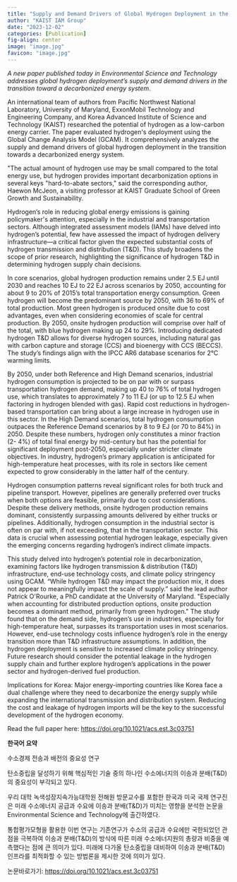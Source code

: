 ```yaml
---
title: "Supply and Demand Drivers of Global Hydrogen Deployment in the Transition towards a Decarbonized Energy System"
author: "KAIST IAM Group"
date: "2023-12-02"
categories: [Publication]
fig-align: center
image: "image.jpg"
favicon: "image.jpg"
---
```


*A new paper published today in Environmental Science and Technology addresses global hydrogen deployment's supply and demand drivers in the transition toward a decarbonized energy system.*

An international team of authors from Pacific Northwest National Laboratory, University of Maryland, ExxonMobil Technology and Engineering Company, and Korea Advanced Institute of Science and Technology (KAIST) researched the potential of hydrogen as a low-carbon energy carrier. The paper evaluated hydrogen\'s deployment using the Global Change Analysis Model (GCAM). It comprehensively analyzes the supply and demand drivers of global hydrogen deployment in the transition towards a decarbonized energy system.

\"The actual amount of hydrogen use may be small compared to the total energy use, but hydrogen provides important decarbonization options in several keys \"hard-to-abate sectors,\" said the corresponding author, Haewon McJeon, a visiting professor at KAIST Graduate School of Green Growth and Sustainability.

Hydrogen's role in reducing global energy emissions is gaining policymaker\'s attention, especially in the industrial and transportation sectors. Although integrated assessment models (IAMs) have delved into hydrogen's potential, few have assessed the impact of hydrogen delivery infrastructure---a critical factor given the expected substantial costs of hydrogen transmission and distribution (T&D). This study broadens the scope of prior research, highlighting the significance of hydrogen T&D in determining hydrogen supply chain decisions.

In core scenarios, global hydrogen production remains under 2.5 EJ until 2030 and reaches 10 EJ to 22 EJ across scenarios by 2050, accounting for about 9 to 20% of 2015's total transportation energy consumption. Green hydrogen will become the predominant source by 2050, with 36 to 69% of total production. Most green hydrogen is produced onsite due to cost advantages, even when considering economies of scale for central production. By 2050, onsite hydrogen production will comprise over half of the total, with blue hydrogen making up 24 to 29%. Introducing dedicated hydrogen T&D allows for diverse hydrogen sources, including natural gas with carbon capture and storage (CCS) and bioenergy with CCS (BECCS). The study's findings align with the IPCC AR6 database scenarios for 2°C warming limits.

By 2050, under both Reference and High Demand scenarios, industrial hydrogen consumption is projected to be on par with or surpass transportation hydrogen demand, making up 40 to 76% of total hydrogen use, which translates to approximately 7 to 11 EJ (or up to 12.5 EJ when factoring in hydrogen blended with gas). Rapid cost reductions in hydrogen-based transportation can bring about a large increase in hydrogen use in this sector. In the High Demand scenarios, total hydrogen consumption outpaces the Reference Demand scenarios by 8 to 9 EJ (or 70 to 84%) in 2050. Despite these numbers, hydrogen only constitutes a minor fraction (2- 4%) of total final energy by mid-century but has the potential for significant deployment post-2050, especially under stricter climate objectives. In industry, hydrogen's primary application is anticipated for high-temperature heat processes, with its role in sectors like cement expected to grow considerably in the latter half of the century.​

Hydrogen consumption patterns reveal significant roles for both truck and pipeline transport. However, pipelines are generally preferred over trucks when both options are feasible, primarily due to cost considerations. Despite these delivery methods, onsite hydrogen production remains dominant, consistently surpassing amounts delivered by either trucks or pipelines. Additionally, hydrogen consumption in the industrial sector is often on par with, if not exceeding, that in the transportation sector. This data is crucial when assessing potential hydrogen leakage, especially given the emerging concerns regarding hydrogen's indirect climate impacts.

This study delved into hydrogen's potential role in decarbonization, examining factors like hydrogen transmission & distribution (T&D) infrastructure, end-use technology costs, and climate policy stringency using GCAM. "While hydrogen T&D may impact the production mix, it does not appear to meaningfully impact the scale of supply." said the lead author Patrick O\'Rourke, a PhD candidate at the University of Maryland. \"Especially when accounting for distributed production options, onsite production becomes a dominant method, primarily from green hydrogen.\" The study found that on the demand side, hydrogen's use in industries, especially for high-temperature heat, surpasses its transportation uses in most scenarios. However, end-use technology costs influence hydrogen's role in the energy transition more than T&D infrastructure assumptions. In addition, the hydrogen deployment is sensitive to increased climate policy stringency. Future research should consider the potential leakage in the hydrogen supply chain and further explore hydrogen's applications in the power sector and hydrogen-derived fuel production.​

Implications for Korea: Major energy-importing countries like Korea face a dual challenge where they need to decarbonize the energy supply while expanding the international transmission and distribution system. Reducing the cost and leakage of hydrogen imports will be the key to the successful development of the hydrogen economy. 

Read the full paper here: <https://doi.org/10.1021/acs.est.3c03751>

**한국어 요약**

수소경제 전송과 배전의 중요성 연구

탄소중립을 달성하기 위해 핵심적인 기술 중의 하나인 수소에너지의 이송과 분배(T&D)의 중요성이 부각되고 있다.

우리 대학 녹색성장지속가능대학원 전해원 방문교수를 포함한 한국과 미국 국제 연구진은 미래 수소에너지 공급과 수요에 이송과 분배(T&D)가 미치는 영향을 분석한 논문을  Environmental Science and Technology에 출간하였다.

통합평가모형을 활용한 이번 연구는 기존연구가 수소의 공급과 수요에만 국한되었던 관점을 극복하여 이송과 분배(T&D)의 방식에 따른 미래 수소에너지원의 총량과 비중을 예측했다는 점에 큰 의미가 있다. 미래에 다가올 탄소중립을 대비하여 이송과 분배(T&D) 인프라를 최적화할 수 있는 방법론을 제시한 것에 의미가 있다.

논문바로가기: <https://doi.org/10.1021/acs.est.3c03751>
